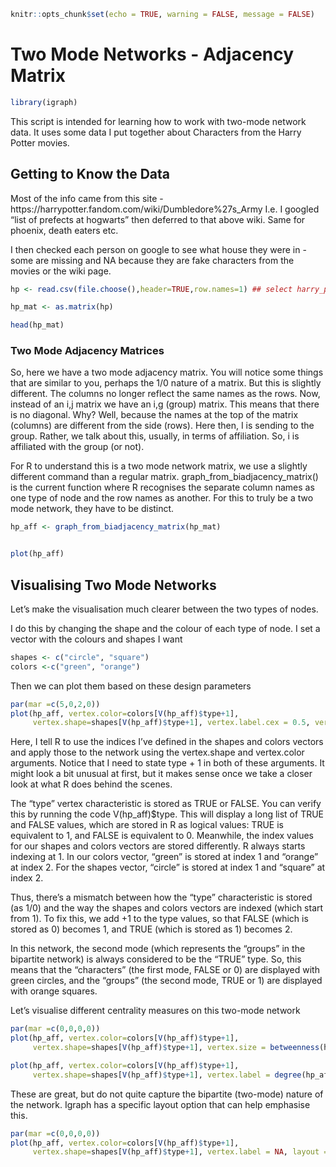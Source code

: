 ```r
knitr::opts_chunk$set(echo = TRUE, warning = FALSE, message = FALSE)
```

# Two Mode Networks - Adjacency Matrix

```r
library(igraph)
```

This script is intended for learning how to work with two-mode network data. It uses some data I put together about Characters from the Harry Potter movies.

## Getting to Know the Data

Most of the info came from this site - https://harrypotter.fandom.com/wiki/Dumbledore%27s_Army I.e. I googled "list of prefects at hogwarts" then deferred to that above wiki. Same for phoenix, death eaters etc.

I then checked each person on google to see what house they were in - some are missing and NA because they are fake characters from the movies or the wiki page.

```r
hp <- read.csv(file.choose(),header=TRUE,row.names=1) ## select harry_potter_two_mode.csv

hp_mat <- as.matrix(hp)

head(hp_mat)
```

### Two Mode Adjacency Matrices

So, here we have a two mode adjacency matrix. You will notice some things that are similar to you, perhaps the 1/0 nature of a matrix. But this is slightly different. The columns no longer reflect the same names as the rows. Now, instead of an i,j matrix we have an i,g (group) matrix. This means that there is no diagonal. Why? Well, because the names at the top of the matrix (columns) are different from the side (rows). Here then, I is sending to the group. Rather, we talk about this, usually, in terms of affiliation. So, i is affiliated with the group (or not).

For R to understand this is a two mode network matrix, we use a slightly different command than a regular matrix. graph_from_biadjacency_matrix() is the current function where R recognises the separate column names as one type of node and the row names as another. For this to truly be a two mode network, they have to be distinct.

```r
hp_aff <- graph_from_biadjacency_matrix(hp_mat)


plot(hp_aff)
```

## Visualising Two Mode Networks

Let's make the visualisation much clearer between the two types of nodes.

I do this by changing the shape and the colour of each type of node. I set a vector with the colours and shapes I want

```r
shapes <- c("circle", "square")
colors <-c("green", "orange")
```

Then we can plot them based on these design parameters

```r
par(mar =c(5,0,2,0))
plot(hp_aff, vertex.color=colors[V(hp_aff)$type+1],
     vertex.shape=shapes[V(hp_aff)$type+1], vertex.label.cex = 0.5, vertex.size = 7, main = "Harry Potter", sub = "Characters Connected to Groups")
```

Here, I tell R to use the indices I’ve defined in the shapes and colors vectors and apply those to the network using the vertex.shape and vertex.color arguments. Notice that I need to state type + 1 in both of these arguments. It might look a bit unusual at first, but it makes sense once we take a closer look at what R does behind the scenes.

The "type" vertex characteristic is stored as TRUE or FALSE. You can verify this by running the code V(hp_aff)\$type. This will display a long list of TRUE and FALSE values, which are stored in R as logical values: TRUE is equivalent to 1, and FALSE is equivalent to 0. Meanwhile, the index values for our shapes and colors vectors are stored differently. R always starts indexing at 1. In our colors vector, "green" is stored at index 1 and "orange" at index 2. For the shapes vector, "circle" is stored at index 1 and "square" at index 2.

Thus, there’s a mismatch between how the "type" characteristic is stored (as 1/0) and the way the shapes and colors vectors are indexed (which start from 1). To fix this, we add +1 to the type values, so that FALSE (which is stored as 0) becomes 1, and TRUE (which is stored as 1) becomes 2.

In this network, the second mode (which represents the "groups" in the bipartite network) is always considered to be the "TRUE" type. So, this means that the "characters" (the first mode, FALSE or 0) are displayed with green circles, and the "groups" (the second mode, TRUE or 1) are displayed with orange squares.

Let's visualise different centrality measures on this two-mode network

```r
par(mar =c(0,0,0,0))
plot(hp_aff, vertex.color=colors[V(hp_aff)$type+1],
     vertex.shape=shapes[V(hp_aff)$type+1], vertex.size = betweenness(hp_aff)/100, vertex.label = NA)

plot(hp_aff, vertex.color=colors[V(hp_aff)$type+1],
     vertex.shape=shapes[V(hp_aff)$type+1], vertex.label = degree(hp_aff), vertex.label.cex = 0.75)

```

These are great, but do not quite capture the bipartite (two-mode) nature of the network. Igraph has a specific layout option that can help emphasise this.

```r
par(mar =c(0,0,0,0))
plot(hp_aff, vertex.color=colors[V(hp_aff)$type+1],
     vertex.shape=shapes[V(hp_aff)$type+1], vertex.label = NA, layout = layout_as_bipartite(hp_aff))
```
